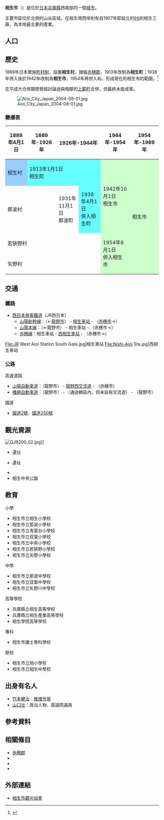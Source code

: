 {{日本都市
| 自治體名=相生市
| 圖像=[[File:Kanjyozanjo12.jpg|240px]]
| 圖像說明=[[感狀山城|感狀山城]]遺址
| 市章=[[File:Symbol_of_Aioi,_Hyogo.svg|100px]]
| 日文原名=相生市
| 平假名=あいおいし
| 羅馬字拼音=Aioi-shi
| 都道府縣=兵庫縣
| 支廳=
| 編號=28208-1
| 面積=90.40
| 邊界未定=
| 人口=28,108
| 統計時間=2021年5月1日
| 自治體=[[龍野市|龍野市]]、[[赤穗市|赤穗市]]、[[上郡町|上郡町]]
| 樹=[[山茶|山茶]]
| 花=[[秋英|秋英]]
| 其他象徵物=
| 其他象徵=
| 市長={{Tsl|ja|谷口芳紀}}
| 郵遞區號=678-8585
| 所在地=相生市旭一丁目1番3号
| 電話號碼=791-23-7111
| 外部連結=http://www.city.aioi.lg.jp/
| 經度=
| 緯度=
| 地圖=[[File:Aioi_in_Hyogo_Prefecture_Ja.svg|250px]]
| 註記=人口：[http://www.city.aioi.lg.jp/life/4/23/89/ 相生市政府網站]
}}
'''相生市'''（{{jpn|j=相生市|hg=あいおいし|rm=Aioi shi|f=y}}）是位於[[日本|日本]][[兵庫縣|兵庫縣]]西南部的一個[[城市|城市]]。

主要市區位於{{tsl|ja|相生湾|相生灣}}北側的山谷區域，在相生灣西岸則有自1907年即設立的[[IHI|IHI]]的相生工廠，為本地最主要的產業。

== 人口 ==

{{日本人口統計|location=Aioi, Hyogo}}

== 歷史 ==

1889年日本實施[[町村制|町村制]]，設置'''相生村'''，隸屬[[赤穗郡|赤穗郡]]，1913年改制為'''相生町'''；1938年併入{{tsl|ja|那波町}}後於1942年改制為'''相生市'''，1954年再併入{{tsl|ja|若狭野村|若狹野村}}和{{tsl|ja|矢野村 (兵庫県)|矢野村 (兵庫縣)|矢野村}}，形成現在的相生市的範圍。<ref>{{Cite web| url=http://www.city.aioi.lg.jp/soshiki/kikakukoho/profile-history.html| title=相生市的步伐| date=2012-10-01| accessdate=2016-12-23| publisher=相生市政府| language=ja| archive-date=2020-10-28| archive-url=https://web.archive.org/web/20201028224957/https://www.city.aioi.lg.jp/soshiki/kikakukoho/profile-history.html| dead-url=no}}</ref>

在平成大合併期間曾經討論過與相鄰的[[上郡町|上郡町]]合併，但最終未能成案。

[[File:Aioi_City_Japan_2004-08-01.jpg|thumb]]

=== 變遷表 ===
{| class="wikitable" style="font-size:x-small"
! 1889年4月1日
! 1889年-1926年
! colspan=3 | 1926年-1944年
! 1944年-1954年
! 1954年-1989年
! 1989年-現在
! 現在
|-
| style="background-color:#9cf;" | 相生村
| colspan=3 style="background-color:#6ff;" | 1913年1月1日<br />相生町
| rowspan=2 colspan=2 style="background-color:#cfc;" | 1942年10月1日<br />相生市
| rowspan=4 colspan=3 style="background-color:#cfc;" | 相生市
|-
| colspan=2 | 那波村
| 1931年11月1日<br />那波町
| style="background-color:#6ff;" | 1938年4月1日<br />併入相生町
|-
| colspan=5 | 若狹野村
| rowspan=2 style="background-color:#cfc;" | 1954年8月1日<br />併入相生市
|-
| colspan=5 | 矢野村
|}

==交通==
===鐵路===
* [[西日本旅客鐵道|西日本旅客鐵道]]（JR西日本）
** [[山陽新幹線|山陽新幹線]]：（←[[龍野市|龍野市]]） - [[相生站_(兵庫縣)|相生車站]] - （[[赤穗市|赤穗市]]→）
** [[山陽本線|山陽本線]]：（←龍野市） - 相生車站 - （赤穗市→）
** [[赤穗線|赤穗線]]：相生車站 - [[西相生車站|西相生車站]] - （赤穗市→）

<gallery widths=200px heights=200px>
File:JR West Aioi Station South Gate.jpg|相生車站
File:Nishi-Aioi Sta.jpg|西相生車站
</gallery>

===公路===
; 高速道路
* [[山陽自動車道|山陽自動車道]]：（龍野市） - [[龍野西IC|龍野西交流道]] - （赤穗市）
* [[播磨自動車道|播磨自動車道]]：（龍野市） - （通過轄區內，但未設有交流道） - （龍野市）
; 國道
* [[國道2號_(日本)|國道2號]]、[[國道250號|國道250號]]

== 觀光資源 ==
[[File:QJ6200_02.jpg|thumb]]]]

* {{tsl|ja|感状山城}}遺址
* {{tsl|ja|大嶋城}}遺址
* {{tsl|ja|岩屋谷公園}}
* 相生中央公園

==教育==
; 小學
* 相生市立相生小學校
* 相生市立那波小學校
* 相生市立青葉台小學校
* 相生市立双葉小學校
* 相生市立中央小學校
* 相生市立若狹野小學校
* 相生市立矢野小學校
; 中學
* 相生市立那波中學校
* 相生市立双葉中學校
* 相生市立矢野川中學校
; 高等學校
* 兵庫縣立相生高等學校
* 兵庫縣立相生產業高等學校
* 相生學院高等學校
; 專科
* 相生市護士専科學校
; 廢校
* 相生市立旭小學校
* 相生市立相生中學校

==出身有名人==
* [[竹本健治|竹本健治]]：[[推理作家|推理作家]]
* [[山口壮|山口壮]]：政治人物、眾議院議員

== 參考資料 ==
{{Reflist}}

== 相關條目 ==
* [[赤穂郡|赤穂郡]]
* {{tsl|ja|相生湾|相生灣}}
* {{tsl|ja|相生町 (曖昧さ回避)|相生町 (消歧義)}}
* {{tsl|ja|相生村}}

== 外部連結 ==
{{commons category|Aioi, Hyogo}}
* {{Ja}} [https://web.archive.org/web/20161223134752/http://aioi.in/ 相生市觀光協會]

{{兵庫縣}}
{{Authority control}}